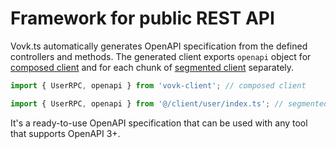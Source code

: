 # Framework for public REST API

Vovk.ts automatically generates OpenAPI specification from the defined controllers and methods. The generated client exports `openapi` object for [composed client](/composed) and for each chunk of [segmented client](/segmented) separately.

```ts
import { UserRPC, openapi } from 'vovk-client'; // composed client
```

```ts
import { UserRPC, openapi } from '@/client/user/index.ts'; // segmented client
```

It's a ready-to-use OpenAPI specification that can be used with any tool that supports OpenAPI 3+.